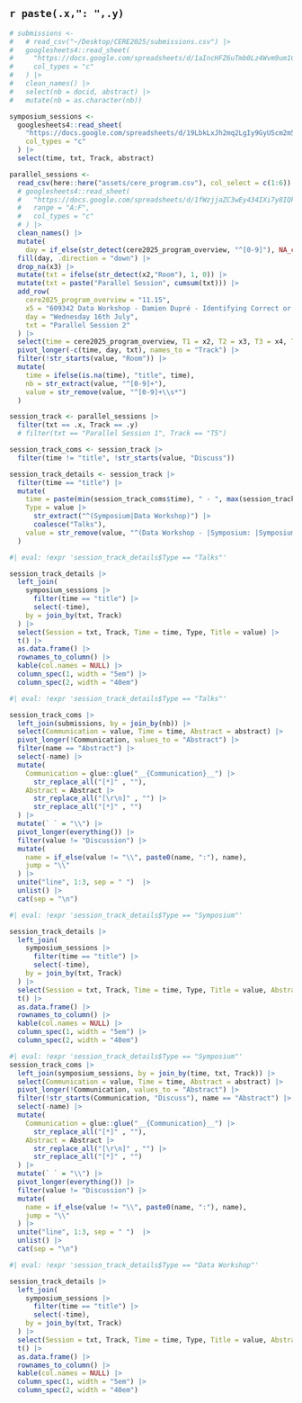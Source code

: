 
## `r paste(.x,": ",.y)`

```r
# submissions <-
#   # read_csv("~/Desktop/CERE2025/submissions.csv") |>
#   googlesheets4::read_sheet(
#     "https://docs.google.com/spreadsheets/d/1aIncHFZ6uTmb0Lz4Wvm9um1CrNjz5W4imuCkK-F5CRs/edit?usp=drive_link",
#     col_types = "c"
#   ) |>
#   clean_names() |>
#   select(nb = docid, abstract) |>
#   mutate(nb = as.character(nb))

symposium_sessions <-
  googlesheets4::read_sheet(
    "https://docs.google.com/spreadsheets/d/19LbkLxJh2mq2LgIy9GyUScm2m5UANRYg-FwLKhAp3E4/edit?usp=sharing",
    col_types = "c"
  ) |>
  select(time, txt, Track, abstract)

parallel_sessions <-
  read_csv(here::here("assets/cere_program.csv"), col_select = c(1:6)) |>
  # googlesheets4::read_sheet(
  #   "https://docs.google.com/spreadsheets/d/1fWzjjaZC3wEy434IXi7y8IQkUarYu60JlxSBxliEfKE/edit?usp=drive_link",
  #   range = "A:F",
  #   col_types = "c"
  # ) |>
  clean_names() |>
  mutate(
    day = if_else(str_detect(cere2025_program_overview, "^[0-9]"), NA_character_, cere2025_program_overview)) |>
  fill(day, .direction = "down") |>
  drop_na(x3) |>
  mutate(txt = ifelse(str_detect(x2,"Room"), 1, 0)) |>
  mutate(txt = paste("Parallel Session", cumsum(txt))) |>
  add_row(
    cere2025_program_overview = "11.15",
    x5 = "609342 Data Workshop - Damien Dupré - Identifying Correct or Incorrect Emotion Recognition from Facial Expression Time",
    day = "Wednesday 16th July",
    txt = "Parallel Session 2"
  ) |>
  select(time = cere2025_program_overview, T1 = x2, T2 = x3, T3 = x4, T4 = x5, T5 = x6, day, txt) |>
  pivot_longer(-c(time, day, txt), names_to = "Track") |>
  filter(!str_starts(value, "Room")) |>
  mutate(
    time = ifelse(is.na(time), "title", time),
    nb = str_extract(value, "^[0-9]+"),
    value = str_remove(value, "^[0-9]+\\s*")
  )

session_track <- parallel_sessions |>
  filter(txt == .x, Track == .y)
  # filter(txt == "Parallel Session 1", Track == "T5")

session_track_coms <- session_track |>
  filter(time != "title", !str_starts(value, "Discuss"))

session_track_details <- session_track |>
  filter(time == "title") |>
  mutate(
    time = paste(min(session_track_coms$time), " - ", max(session_track_coms$time)),
    Type = value |>
      str_extract("^(Symposium|Data Workshop)") |>
      coalesce("Talks"),
    value = str_remove(value, "^(Data Workshop - |Symposium: |Symposium )")
  )
```

```r
#| eval: !expr 'session_track_details$Type == "Talks"'

session_track_details |>
  left_join(
    symposium_sessions |>
      filter(time == "title") |>
      select(-time),
    by = join_by(txt, Track)
  ) |>
  select(Session = txt, Track, Time = time, Type, Title = value) |>
  t() |>
  as.data.frame() |>
  rownames_to_column() |>
  kable(col.names = NULL) |> 
  column_spec(1, width = "5em") |> 
  column_spec(2, width = "40em")
```

```r
#| eval: !expr 'session_track_details$Type == "Talks"'

session_track_coms |>
  left_join(submissions, by = join_by(nb)) |>
  select(Communication = value, Time = time, Abstract = abstract) |> 
  pivot_longer(!Communication, values_to = "Abstract") |>
  filter(name == "Abstract") |>
  select(-name) |>
  mutate(
    Communication = glue::glue("__{Communication}__") |>
      str_replace_all("[*]" , ""),
    Abstract = Abstract |>
      str_replace_all("[\r\n]" , "") |>
      str_replace_all("[*]" , "")
  ) |>
  mutate(` ` = "\\") |>
  pivot_longer(everything()) |> 
  filter(value != "Discussion") |>
  mutate(
    name = if_else(value != "\\", paste0(name, ":"), name),
    jump = "\\"
  ) |>
  unite("line", 1:3, sep = " ")  |>
  unlist() |>
  cat(sep = "\n")
```

```r
#| eval: !expr 'session_track_details$Type == "Symposium"'

session_track_details |>
  left_join(
    symposium_sessions |>
      filter(time == "title") |>
      select(-time),
    by = join_by(txt, Track)
  ) |>
  select(Session = txt, Track, Time = time, Type, Title = value, Abstract = abstract) |>
  t() |> 
  as.data.frame() |>
  rownames_to_column() |>
  kable(col.names = NULL) |> 
  column_spec(1, width = "5em") |> 
  column_spec(2, width = "40em")
```

```r
#| eval: !expr 'session_track_details$Type == "Symposium"'
session_track_coms |>
  left_join(symposium_sessions, by = join_by(time, txt, Track)) |>
  select(Communication = value, Time = time, Abstract = abstract) |>
  pivot_longer(!Communication, values_to = "Abstract") |>
  filter(!str_starts(Communication, "Discuss"), name == "Abstract") |>
  select(-name) |>
  mutate(
    Communication = glue::glue("__{Communication}__") |>
      str_replace_all("[*]" , ""),
    Abstract = Abstract |>
      str_replace_all("[\r\n]" , "") |>
      str_replace_all("[*]" , "")
  ) |>
  mutate(` ` = "\\") |>
  pivot_longer(everything()) |>
  filter(value != "Discussion") |>
  mutate(
    name = if_else(value != "\\", paste0(name, ":"), name),
    jump = "\\"
  ) |>
  unite("line", 1:3, sep = " ")  |>
  unlist() |>
  cat(sep = "\n")
```

```r
#| eval: !expr 'session_track_details$Type == "Data Workshop"'

session_track_details |>
  left_join(
    symposium_sessions |>
      filter(time == "title") |>
      select(-time),
    by = join_by(txt, Track)
  ) |>
  select(Session = txt, Track, Time = time, Type, Title = value, Abstract = abstract) |>
  t() |>
  as.data.frame() |>
  rownames_to_column() |>
  kable(col.names = NULL) |> 
  column_spec(1, width = "5em") |> 
  column_spec(2, width = "40em")
```

\newpage